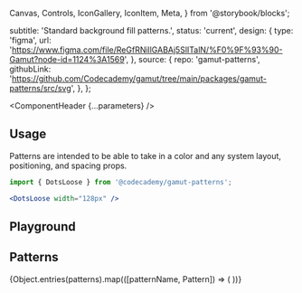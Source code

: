   Canvas,
  Controls,
  IconGallery,
  IconItem,
  Meta,
} from '@storybook/blocks';



  subtitle: 'Standard background fill patterns.',
  status: 'current',
  design: {
    type: 'figma',
    url: 'https://www.figma.com/file/ReGfRNillGABAj5SlITalN/%F0%9F%93%90-Gamut?node-id=1124%3A1569',
  },
  source: {
    repo: 'gamut-patterns',
    githubLink:
      'https://github.com/Codecademy/gamut/tree/main/packages/gamut-patterns/src/svg',
  },
};

<Meta of={PatternsStories} />

<ComponentHeader {...parameters} />

## Usage

Patterns are intended to be able to take in a color and any system layout, positioning, and spacing props.
```jsx
import { DotsLoose } from '@codecademy/gamut-patterns';

<DotsLoose width="128px" />
```

## Playground

<Canvas of={PatternsStories.Default} />

<Controls />

## Patterns

<IconGallery>
  {Object.entries(patterns).map(([patternName, Pattern]) => (
    <IconItem key={patternName} name={patternName}>
      <Pattern width="128px" />
    </IconItem>
  ))}
</IconGallery>
